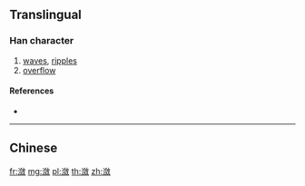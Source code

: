 {{also|瀲}}
==Translingual==

===Han character===
{{Han char|rn=85|rad=水|as=11|sn=14|four=|canj=EOMK}}

# [[waves]], [[ripples]]
# [[overflow]]

====References====
* {{Han ref|kx=0648.281|hdz=31726.040|uh=6F4B|ud=28491}}

----

==Chinese==
{{zh-see|瀲}}

[[fr:潋]]
[[mg:潋]]
[[pl:潋]]
[[th:潋]]
[[zh:潋]]